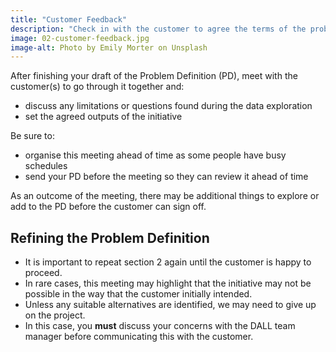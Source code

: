 ```yaml
---
title: "Customer Feedback"
description: "Check in with the customer to agree the terms of the problem definition and gain further understanding of the problem."
image: 02-customer-feedback.jpg
image-alt: Photo by Emily Morter on Unsplash
---
```


After finishing your draft of the Problem Definition (PD), meet with the customer(s) to go through it together and:

- discuss any limitations or questions found during the data exploration
- set the agreed outputs of the initiative

Be sure to:

- organise this meeting ahead of time as some people have busy schedules
- send your PD before the meeting so they can review it ahead of time

As an outcome of the meeting, there may be additional things to explore or add to the PD before the customer can sign off.

## Refining the Problem Definition

- It is important to repeat section 2 again until the customer is happy to proceed.
- In rare cases, this meeting may highlight that the initiative may not be possible in the way that the customer initially intended.
- Unless any suitable alternatives are identified, we may need to give up on the project.
- In this case, you **must** discuss your concerns with the DALL team manager before communicating this with the customer.